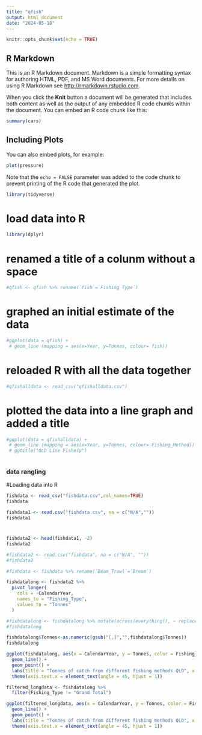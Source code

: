 ```yaml
---
title: "qfish"
output: html_document
date: "2024-05-18"
---
```


```r
knitr::opts_chunk$set(echo = TRUE)
```

## R Markdown

This is an R Markdown document. Markdown is a simple formatting syntax for authoring HTML, PDF, and MS Word documents. For more details on using R Markdown see <http://rmarkdown.rstudio.com>.

When you click the **Knit** button a document will be generated that includes both content as well as the output of any embedded R code chunks within the document. You can embed an R code chunk like this:

```r
summary(cars)
```

## Including Plots

You can also embed plots, for example:

```r
plot(pressure)
```

Note that the `echo = FALSE` parameter was added to the code chunk to prevent printing of the R code that generated the plot.

```r
library(tidyverse)
```
# load data into R
```r
library(dplyr)
```



# renamed a title of a colunm without a space
```r
#qfish <- qfish %>% rename(`fish`=`Fishing Type`)
```

# graphed an initial estimate of the data 
```r
#ggplot(data = qfish) + 
 # geom_line (mapping = aes(x=Year, y=Tonnes, colour= fish))

```

# reloaded R with all the data together 
```r
#qfishalldata <- read_csv("qfishalldata.csv")
```

# plotted the data into a line graph and added a title 
```r
#ggplot(data = qfishalldata) + 
 # geom_line (mapping = aes(x=Year, y=Tonnes, colour= Fishing_Method)) + 
 # ggtitle("QLD Line Fishery")
 
```


### data rangling 
#Loading data into R 
```r
fishdata <- read_csv("fishdata.csv",col_names=TRUE)
fishdata
```
```r
fishdata1 <- read.csv("fishdata.csv", na = c("N/A",""))
fishdata1
```

# 
```r
fishdata2 <- head(fishdata1, -2)
fishdata2
```

```r
#fishdata2 <- read.csv("fishdata", na = c("N/A", ""))
#fishdata2
```


```r
#fishdata <- fishdata %>% rename(`Beam_Trawl`=`Bream`)
```


```r
fishdatalong <- fishdata2 %>%
  pivot_longer(
    cols = -CalendarYear,
    names_to = "Fishing_Type", 
    values_to = "Tonnes"
  )
```

```r
#fishdatalong <- fishdatalong %>% mutate(across(everything(), ~ replace_na(., 0)))
#fishdatalong
```

```r
fishdatalong$Tonnes<-as.numeric(gsub("[,]","",fishdatalong$Tonnes))
fishdatalong
```


```r
ggplot(fishdatalong, aes(x = CalendarYear, y = Tonnes, color = Fishing_Type, group = Fishing_Type)) +
  geom_line() +
  geom_point() +
  labs(title = "Tonnes of catch from different fishing methods QLD", x = "Year", y = "Tonnes") +
  theme(axis.text.x = element_text(angle = 45, hjust = 1))
```

```r
filtered_longdata <- fishdatalong %>%
  filter(Fishing_Type != "Grand Total")
```

```r
ggplot(filtered_longdata, aes(x = CalendarYear, y = Tonnes, color = Fishing_Type, group = Fishing_Type)) +
  geom_line() +
  geom_point() +
  labs(title = "Tonnes of catch from different fishing methods QLD", x = "Year", y = "Tonnes") +
  theme(axis.text.x = element_text(angle = 45, hjust = 1))
```

